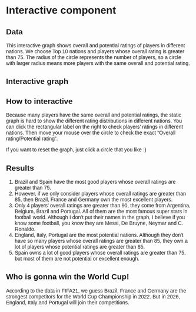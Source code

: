 # Interactive component

## Data
This interactive graph shows overall and potential ratings of players in different nations. We choose Top 10 nations and players whose overall rating is greater than 75. The radius of the circle represents the number of players, so a circle with larger radius means more players with the same overall and potential rating.

## Interactive graph
<script src="https://d3js.org/d3.v6.js"></script>

<style>
body {
  margin: 0;
  font-family: arial, sans;
}

.label {
  font-size: 15px;
}

.legend{
  opacity: 1;
  transition: opacity 0.3s;
}

.legend text,
.axis text {
  font-size: 13px;
  fill: #333;
}

.axis path,
.axis line {
  fill: none;
  stroke-width:1px;
  stroke: #e7e7e7;
}

circle {
  stroke: #fff;
}

.bubble {
  opacity: 1;
  transition: opacity 0.3s;
}

.bubble text {
  opacity: 0;
  pointer-events: none;
  font-size: 15px;
}

.bubble:hover text {
  opacity: 1;
}

.bubble:hover circle {
  fill-opacity: 1;
}

</style>

<div id="plot"></div>

<script>
var margin = { top: 30, right: 85, bottom: 40, left: 50 };
var width = 780 - margin.left - margin.right;
var height = 450 - margin.top - margin.bottom;

var svg = d3.select("div#plot")
  .append("svg")
    .attr("width", width + margin.left + margin.right)
    .attr("height", height + margin.top + margin.bottom)
  .append("g")
    .attr("transform", "translate(" + margin.left + "," + margin.top + ")");

var xscale = d3.scaleLinear()
  .domain([75, 98])
  .range([0,width]);

var yscale = d3.scaleLinear()
  .domain([75, 98])
  .range([height,0]);

var radius = d3.scaleSqrt()
  .range([1,16]);

var xAxis = d3.axisBottom()
  .tickSize(-height)
  .scale(xscale);

var yAxis = d3.axisLeft()
  .tickSize(-width)
  .scale(yscale)

var color = d3.scaleOrdinal(d3.schemeCategory10);

d3.csv("https://raw.githubusercontent.com/JackJing001/fifa21data/main/FIFArating.csv").then(function(data) {
  console.log(data);
  // data pre-processing
  data.forEach(function(d) {
    d.y = +d["Potential"];
    d.x = +d["Overall"];
    d.r = +d["Freq"];
  });

  radius.domain(d3.extent(data, function(d) {
    return d.r;
  })).nice();

  svg.append("g")
    .attr("transform", "translate(0," + height + ")")
    .attr("class", "x axis")
    .call(xAxis);

  svg.append("g")
    .attr("transform", "translate(0,0)")
    .attr("class", "y axis")
    .call(yAxis);

  var group = svg.selectAll("g.bubble")
    .data(data)
    .enter().append("g")
    .attr("class", "bubble")
    .attr("transform", function(d) {
      return "translate(" + xscale(d.x) + "," + yscale(d.y) + ")"
    });

  group
    .append("circle")
    .attr("r", function(d) { return radius(d.r);  })
    .style("fill", function(d) {
      return color(d["Nationality"]);
    });
    
  group
    .append("text")
    .attr("x", function(d) { return radius(d.r); })
    .attr("alignment-baseline", "middle")
    .text(function(d) {
      return d["Overall"]+"/"+d["Potential"];  
    });

  svg.append("text")
    .attr("x", 6)
    .attr("y", -2)
    .attr("class", "label")
    .text("Potential");

  svg.append("text")
    .attr("x", width-2)
    .attr("y", height-6)
    .attr("text-anchor", "end")
    .attr("class", "label")
    .text("Oveall");

  var legend = svg.selectAll(".legend")
    .data(color.domain())
    .enter().append("g")
    .attr("class", "legend")
    .attr("transform", function(d, i) { return "translate(2," + i * 14 + ")"; });

  legend.append("rect")
      .attr("x", width)
      .attr("width", 12)
      .attr("height", 12)
      .style("fill", color);

  legend.append("text")
      .attr("x", width + 16)
      .attr("y", 6)
      .attr("dy", ".35em")
      .style("text-anchor", "start")
      .text(function(d) { return d; });

  legend.on("click", function() {
      d3.selectAll(".legend")
        .style("opacity", 0.1);
      d3.select(this)
        .style("opacity", 1);
      var nation = d3.select(this).select('text').text();
      d3.selectAll("circle")
        .style("opacity", 0)
        .filter(function(d) { return d["Nationality"] == nation; })
        .style("opacity", 1);
    });
    
  group.on("click", function() {
      d3.selectAll(".legend")
        .style("opacity", 1);
      d3.selectAll("circle")
        .style("opacity", 1);
    });
    
});



</script>

## How to interactive
Because many players have the same overall and potential ratings, the static graph is hard to show the different rating distributions in different nations. You can click the rectangular label on the right to check players' ratings in different nations. Then move your mouse over the circle to check the exact "Overall rating/Potential rating".

If you want to reset the graph, just click a circle that you like :)

## Results

1. Brazil and Spain have the most good players whose overall ratings are greater than 75.
2. However, if we only consider players whose overall ratings are greater than 85, then Brazil, France and Germany own the most excellent players.
3. Only 4 players' overall ratings are greater than 90, they come from Argentina, Belgium, Brazil and Portugal. All of them are the most famous super stars in football world. Although I don't put their names in the graph, I believe if you know some football, you know they are Messi, De Bruyne, Neymar and C. Ronaldo.
4. England, Italy, Portugal are the most potential nations. Although they don't have so many players whose overall ratings are greater than 85, they own a lot of players whose potential ratings are greater than 85.
5. Spain owns a lot of good players whose overall ratings are greater than 75, but most of them are not potential or excellent enough.

## Who is gonna win the World Cup!
According to the data in FIFA21, we guess Brazil, France and Germany are the
strongest competitors for the World Cup Championship in 2022. But in 2026, England, Italy and Portugal will join their competitions.
